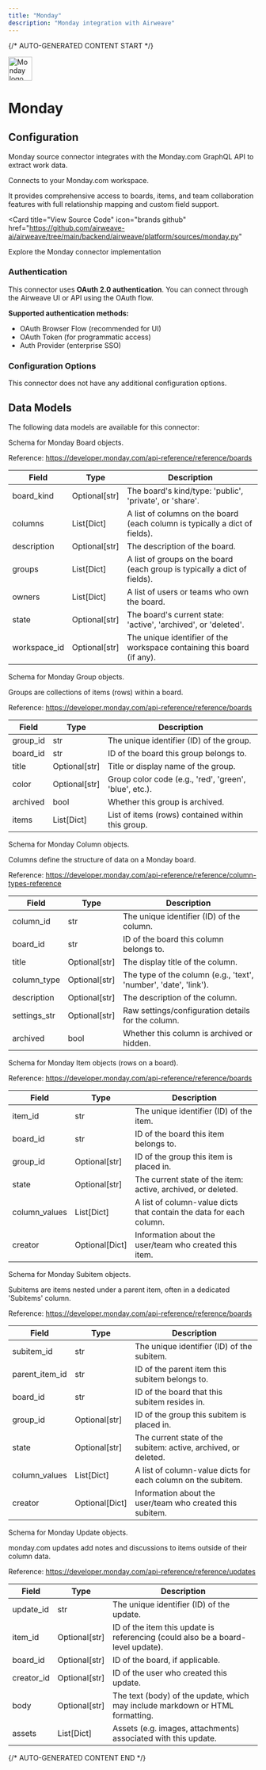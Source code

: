 ```yaml
---
title: "Monday"
description: "Monday integration with Airweave"
---
```


{/* AUTO-GENERATED CONTENT START */}



<div className="connector-header" style={{ display: 'flex', alignItems: 'center', gap: '12px', marginBottom: '24px' }}>
  <img src="icon.svg" alt="Monday logo" width="48" height="48" className="connector-icon" />
  <h1 style={{ margin: 0 }}>Monday</h1>
</div>

## Configuration

Monday source connector integrates with the Monday.com GraphQL API to extract work data.

Connects to your Monday.com workspace.

It provides comprehensive access to boards, items, and team
collaboration features with full relationship mapping and custom field support.

<Card
  title="View Source Code"
  icon="brands github"
  href="https://github.com/airweave-ai/airweave/tree/main/backend/airweave/platform/sources/monday.py"
>
  Explore the Monday connector implementation
</Card>

### Authentication

This connector uses **OAuth 2.0 authentication**. You can connect through the Airweave UI or API using the OAuth flow.

**Supported authentication methods:**
- OAuth Browser Flow (recommended for UI)
- OAuth Token (for programmatic access)
- Auth Provider (enterprise SSO)

### Configuration Options

This connector does not have any additional configuration options.

## Data Models

The following data models are available for this connector:

<Accordion title="MondayBoardEntity">

Schema for Monday Board objects.

Reference:
    https://developer.monday.com/api-reference/reference/boards

| Field | Type | Description |
|-------|------|-------------|
| board_kind | Optional[str] | The board's kind/type: 'public', 'private', or 'share'. |
| columns | List[Dict] | A list of columns on the board (each column is typically a dict of fields). |
| description | Optional[str] | The description of the board. |
| groups | List[Dict] | A list of groups on the board (each group is typically a dict of fields). |
| owners | List[Dict] | A list of users or teams who own the board. |
| state | Optional[str] | The board's current state: 'active', 'archived', or 'deleted'. |
| workspace_id | Optional[str] | The unique identifier of the workspace containing this board (if any). |

</Accordion>
<Accordion title="MondayGroupEntity">

Schema for Monday Group objects.

Groups are collections of items (rows) within a board.

Reference:
    https://developer.monday.com/api-reference/reference/boards

| Field | Type | Description |
|-------|------|-------------|
| group_id | str | The unique identifier (ID) of the group. |
| board_id | str | ID of the board this group belongs to. |
| title | Optional[str] | Title or display name of the group. |
| color | Optional[str] | Group color code (e.g., 'red', 'green', 'blue', etc.). |
| archived | bool | Whether this group is archived. |
| items | List[Dict] | List of items (rows) contained within this group. |

</Accordion>
<Accordion title="MondayColumnEntity">

Schema for Monday Column objects.

Columns define the structure of data on a Monday board.

Reference:
    https://developer.monday.com/api-reference/reference/column-types-reference

| Field | Type | Description |
|-------|------|-------------|
| column_id | str | The unique identifier (ID) of the column. |
| board_id | str | ID of the board this column belongs to. |
| title | Optional[str] | The display title of the column. |
| column_type | Optional[str] | The type of the column (e.g., 'text', 'number', 'date', 'link'). |
| description | Optional[str] | The description of the column. |
| settings_str | Optional[str] | Raw settings/configuration details for the column. |
| archived | bool | Whether this column is archived or hidden. |

</Accordion>
<Accordion title="MondayItemEntity">

Schema for Monday Item objects (rows on a board).

Reference:
    https://developer.monday.com/api-reference/reference/boards

| Field | Type | Description |
|-------|------|-------------|
| item_id | str | The unique identifier (ID) of the item. |
| board_id | str | ID of the board this item belongs to. |
| group_id | Optional[str] | ID of the group this item is placed in. |
| state | Optional[str] | The current state of the item: active, archived, or deleted. |
| column_values | List[Dict] | A list of column-value dicts that contain the data for each column. |
| creator | Optional[Dict] | Information about the user/team who created this item. |

</Accordion>
<Accordion title="MondaySubitemEntity">

Schema for Monday Subitem objects.

Subitems are items nested under a parent item, often in a dedicated 'Subitems' column.

Reference:
    https://developer.monday.com/api-reference/reference/boards

| Field | Type | Description |
|-------|------|-------------|
| subitem_id | str | The unique identifier (ID) of the subitem. |
| parent_item_id | str | ID of the parent item this subitem belongs to. |
| board_id | str | ID of the board that this subitem resides in. |
| group_id | Optional[str] | ID of the group this subitem is placed in. |
| state | Optional[str] | The current state of the subitem: active, archived, or deleted. |
| column_values | List[Dict] | A list of column-value dicts for each column on the subitem. |
| creator | Optional[Dict] | Information about the user/team who created this subitem. |

</Accordion>
<Accordion title="MondayUpdateEntity">

Schema for Monday Update objects.

monday.com updates add notes and discussions to items outside of their column data.

Reference:
    https://developer.monday.com/api-reference/reference/updates

| Field | Type | Description |
|-------|------|-------------|
| update_id | str | The unique identifier (ID) of the update. |
| item_id | Optional[str] | ID of the item this update is referencing (could also be a board-level update). |
| board_id | Optional[str] | ID of the board, if applicable. |
| creator_id | Optional[str] | ID of the user who created this update. |
| body | Optional[str] | The text (body) of the update, which may include markdown or HTML formatting. |
| assets | List[Dict] | Assets (e.g. images, attachments) associated with this update. |

</Accordion>




{/* AUTO-GENERATED CONTENT END */}
